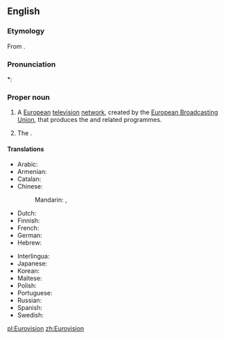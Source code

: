==English==

===Etymology===
From {{prefix|Euro|vision}}.

===Pronunciation===
*: {{rhymes|ɪʒən}}

===Proper noun===
{{en-proper noun}}

# {{trademark}} A [[European]] [[television]] [[network]], created by the [[w:European Broadcasting Union|European Broadcasting Union]], that produces the {{w|Eurovision Song Contest}} and related programmes.
# The {{w|Eurovision Song Contest}}.

====Translations====
{{trans-top|television network}}
* Arabic: {{t-|ar|يوروفيجن|m|tr=yurufijn}}
* Armenian: {{t-|hy|Եվրատեսիլ|tr=Evratesil}}
* Catalan: {{t-|ca|Eurovisió}}
* Chinese:
*: Mandarin: {{t|cmn|歐洲電視網|sc=Hani}}, {{t|cmn|欧洲电视网|tr=Ōuzhōu Diànshìwǎng|sc=Hani}}
* Dutch: {{t+|nl|Eurovisie}}
* Finnish: {{t-|fi|Euroopan yleisradiounioni}}
* French: {{t-|fr|Eurovision|f}}
* German: {{t-|de|Eurovision|f}}
* Hebrew: {{t-|he|אירוויזיון}}
{{trans-mid}}
* Interlingua: {{t-|ia|Eurovision|xs=Interlingua}}
* Japanese: {{t-|ja|ユーロビジョン|tr=Yūrobijon}}
* Korean: {{t-|ko|유로비전|tr=Yurobijeon|sc=Hang}}
* Maltese: {{t-|mt|Eurovision|alt=Il-Eurovision|xs=Maltese}}
* Polish: {{t-|pl|Eurowizja|f}}
* Portuguese: {{t-|pt|Eurovisão|f}}
* Russian: {{t+|ru|Евровидение|n|tr=Jevrovídenije}}
* Spanish: {{t-|es|Eurovision|f}}
* Swedish: {{t-|sv|Eurovision|c}}
{{trans-bottom}}

[[pl:Eurovision]]
[[zh:Eurovision]]